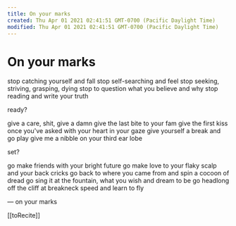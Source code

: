 ```yaml
---
title: On your marks
created: Thu Apr 01 2021 02:41:51 GMT-0700 (Pacific Daylight Time)
modified: Thu Apr 01 2021 02:41:51 GMT-0700 (Pacific Daylight Time)
---
```

# On your marks

stop catching yourself and fall
stop self-searching and feel
stop seeking, striving, grasping, dying
stop to question what you believe and why
stop reading and write your truth

ready?

give a care, shit, give a damn
give the last bite to your fam
give the first kiss once you've asked with your heart in your gaze
give yourself a break and go play
give me a nibble on your third ear lobe

set?

go make friends with your bright future
go make love to your flaky scalp and your back cricks
go back to where you came from and spin a cocoon of dread
go sing it at the fountain, what you wish and dream to be
go headlong off the cliff at breakneck speed and learn to fly

— on your marks

[[toRecite]]
